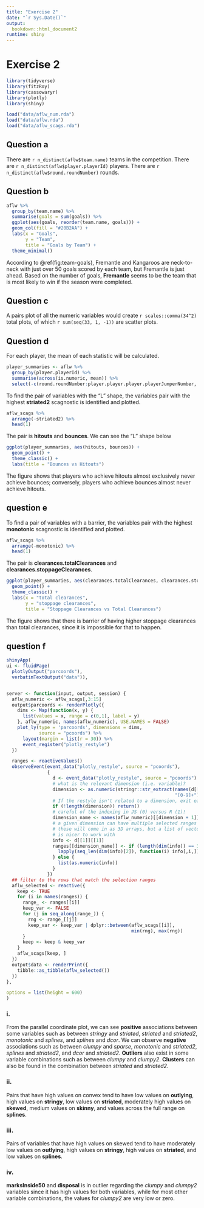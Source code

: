 ```yaml
---
title: "Exercise 2"
date: "`r Sys.Date()`"
output: 
  bookdown::html_document2
runtime: shiny
---
```


# Exercise 2

```r
library(tidyverse)
library(fitzRoy)
library(cassowaryr)
library(plotly)
library(shiny)
```

```r
load("data/aflw_num.rda")
load("data/aflw.rda")
load("data/aflw_scags.rda")
```

## Question a

There are `r n_distinct(aflw$team.name)` teams in the competition. There are `r n_distinct(aflw$player.playerId)` players. There are `r n_distinct(aflw$round.roundNumber)` rounds.

## Question b

```r
aflw %>% 
  group_by(team.name) %>% 
  summarise(goals = sum(goals)) %>% 
  ggplot(aes(goals, reorder(team.name, goals))) +
  geom_col(fill = "#20B2AA") +
  labs(x = "Goals",
       y = "Team",
       title = "Goals by Team") +
  theme_minimal()
```

According to \@ref(fig:team-goals), Fremantle and Kangaroos are neck-to-neck with just over 50 goals scored by each team, but Fremantle is just ahead. Based on the number of goals, **Fremantle** seems to be the team that is most likely to win if the season were completed.

## Question c

A pairs plot of all the numeric variables would create `r scales::comma(34^2)` total plots, of which `r sum(seq(33, 1, -1))` are scatter plots.

## Question d

For each player, the mean of each statistic will be calculated.

```r
player_summaries <- aflw %>% 
  group_by(player.playerId) %>% 
  summarise(across(is.numeric, mean)) %>% 
  select(-c(round.roundNumber:player.player.player.playerJumperNumber, player.playerJumperNumber))
```

To find the pair of variables with the "L" shape, the variables pair with the highest **striated2** scagnostic is identified and plotted.

```r
aflw_scags %>% 
  arrange(-striated2) %>% 
  head(1)
```

The pair is **hitouts** and **bounces**. We can see the "L" shape below

```r
ggplot(player_summaries, aes(hitouts, bounces)) +
  geom_point() +
  theme_classic() +
  labs(title = "Bounces vs Hitouts")
```

The figure shows that players who achieve hitouts almost exclusively never achieve bounces; conversely, players who achieve bounces almost never achieve hitouts.


## question e

To find a pair of variables with a barrier, the variables pair with the highest **monotonic** scagnostic is identified and plotted.

```r
aflw_scags %>% 
  arrange(-monotonic) %>% 
  head(1)
```

The pair is **clearances.totalClearances** and **clearances.stoppageClearances**.

```r
ggplot(player_summaries, aes(clearances.totalClearances, clearances.stoppageClearances)) +
  geom_point() +
  theme_classic() +
  labs(x = "total clearances",
       y = "stoppage clearances",
       title = "Stoppage Clearances vs Total Clearances")
```

The figure shows that there is barrier of having higher stoppage clearances than total clearances, since it is impossible for that to happen.


## question f


```r
shinyApp(
ui <- fluidPage(
  plotlyOutput("parcoords"),
  verbatimTextOutput("data")),


server <- function(input, output, session) {
  aflw_numeric <- aflw_scags[,3:15]
  output$parcoords <- renderPlotly({
    dims <- Map(function(x, y) {
      list(values = x, range = c(0,1), label = y)
    }, aflw_numeric, names(aflw_numeric), USE.NAMES = FALSE)
    plot_ly(type = 'parcoords', dimensions = dims,
            source = "pcoords") %>%
      layout(margin = list(r = 30)) %>%
      event_register("plotly_restyle")
  })

  ranges <- reactiveValues()
  observeEvent(event_data("plotly_restyle", source = "pcoords"),
               {
                 d <- event_data("plotly_restyle", source = "pcoords")
                 # what is the relevant dimension (i.e. variable)?
                 dimension <- as.numeric(stringr::str_extract(names(d[[1]]),
                                                              "[0-9]+"))
                 # If the restyle isn't related to a dimension, exit early.
                 if (!length(dimension)) return()
                 # careful of the indexing in JS (0) versus R (1)!
                 dimension_name <- names(aflw_numeric)[[dimension + 1]]
                 # a given dimension can have multiple selected ranges
                 # these will come in as 3D arrays, but a list of vectors
                 # is nicer to work with
                 info <- d[[1]][[1]]
                 ranges[[dimension_name]] <- if (length(dim(info)) == 3) {
                   lapply(seq_len(dim(info)[2]), function(i) info[,i,])
                 } else {
                   list(as.numeric(info))
                 }
               })
  ## filter to the rows that match the selection ranges
  aflw_selected <- reactive({
    keep <- TRUE
    for (i in names(ranges)) {
      range_ <- ranges[[i]]
      keep_var <- FALSE
      for (j in seq_along(range_)) {
        rng <- range_[[j]]
        keep_var <- keep_var | dplyr::between(aflw_scags[[i]],
                                              min(rng), max(rng))
      }
      keep <- keep & keep_var
    }
    aflw_scags[keep, ]
  })
  output$data <- renderPrint({
    tibble::as_tibble(aflw_selected())
  })
},

options = list(height = 600)
)
```

### i.

From the parallel coordinate plot, we can see **positive** associations between some variables such as between *stringy* and *striated*, *striated* and *striated2*, *monotonic* and *splines*, and *splines* and *dcor*. We can observe **negative** associations such as between *clumpy* and *sparse*, *monotonic* and *striated2*, *splines* and *striated2*, and *dcor* and *striated2*. **Outliers** also exist in some variable combinations such as between *clumpy* and *clumpy2*. **Clusters** can also be found in the combination between *striated* and *striated2*.

### ii.

Pairs that have high values on convex tend to have low values on **outlying**, high values on **stringy**, low values on **striated**, moderately high values on **skewed**, medium values on **skinny**, and values across the full range on **splines**.


### iii.

Pairs of variables that have high values on skewed tend to have moderately low values on **outlying**, high values on **stringy**, high values on **striated**, and low values on **splines**.


### iv.

**marksInside50** and **disposal** is in outlier regarding the *clumpy* and *clumpy2* variables since it has high values for both variables, while for most other variable combinations, the values for *clumpy2* are very low or zero.
